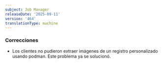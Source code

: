 ```yaml
---
subject: Job Manager
releaseDate: '2025-09-11'
version: '464'
translationType: machine
---
```


### Correcciones

* Los clientes no pudieron extraer imágenes de un registro personalizado usando podman. Este problema ya se solucionó.
